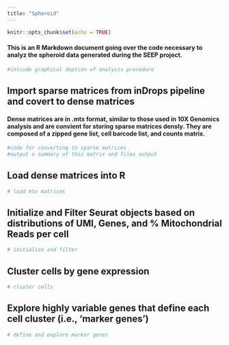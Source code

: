 ```yaml
---
title: "Spheroid"
---
```


```r
knitr::opts_chunk$set(echo = TRUE)
```

#### This is an R Markdown document going over the code necessary to analyz the spheroid data generated during the SEEP project.

```r
#inlcude graphical deption of analysis procedure
```

## Import sparse matrices from inDrops pipeline and covert to dense matrices
#### Dense matrices are in .mtx format, similar to those used in 10X Genomics analysis and are convient for storing sparse matrices densly. They are composed of a zipped gene list, cell barcode list, and counts matrix.

```r
#code for converting to sparse matrices
#output a summary of this matrix and files output
```

## Load dense matrices into R

```r
# load mtx matrices
```

## Initialize and Filter Seurat objects based on distributions of UMI, Genes, and % Mitochondrial Reads per cell

```r
# initialize and filter
```

## Cluster cells by gene expression

```r
# cluster cells
```

## Explore highly variable genes that define each cell cluster (i.e., 'marker genes')

```r
# define and explore marker genes
```


